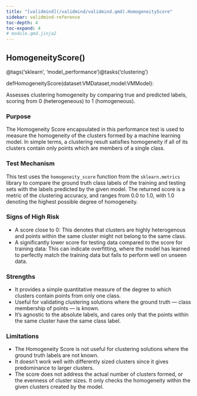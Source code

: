 ```yaml
---
title: "[validmind](/validmind/validmind.qmd).HomogeneityScore"
sidebar: validmind-reference
toc-depth: 4
toc-expand: 4
# module.qmd.jinja2
---
```


<!-- function.qmd.jinja2 -->

## HomogeneityScore[()]{.muted}

<!-- signatures.jinja2 -->

::: {.signature}

<span class="decorators"><span class="decorator">@<span class="n">tags(<span class="s">'sklearn'</span>, <span class="s">'model_performance'</span>)</span></span><span class="decorator">@<span class="n">tasks(<span class="s">'clustering'</span>)</span></span></span>

<span class="kw">def</span><span class="name">HomogeneityScore</span>(<span class="params"><span class="n">dataset</span><span class="p">:</span><span class="n">VMDataset</span><span class="muted">,</span></span><span class="params"><span class="n">model</span><span class="p">:</span><span class="n">VMModel</span></span>):

:::

<!-- docstring.jinja2 -->

Assesses clustering homogeneity by comparing true and predicted labels, scoring from 0 (heterogeneous) to 1 (homogeneous).

### Purpose

The Homogeneity Score encapsulated in this performance test is used to measure the homogeneity of the clusters formed by a machine learning model. In simple terms, a clustering result satisfies homogeneity if all of its clusters contain only points which are members of a single class.

### Test Mechanism

This test uses the `homogeneity_score` function from the `sklearn.metrics` library to compare the ground truth class labels of the training and testing sets with the labels predicted by the given model. The returned score is a metric of the clustering accuracy, and ranges from 0.0 to 1.0, with 1.0 denoting the highest possible degree of homogeneity.

### Signs of High Risk

- A score close to 0: This denotes that clusters are highly heterogenous and points within the same cluster might not belong to the same class.
- A significantly lower score for testing data compared to the score for training data: This can indicate overfitting, where the model has learned to perfectly match the training data but fails to perform well on unseen data.

### Strengths

- It provides a simple quantitative measure of the degree to which clusters contain points from only one class.
- Useful for validating clustering solutions where the ground truth — class membership of points — is known.
- It's agnostic to the absolute labels, and cares only that the points within the same cluster have the same class label.

### Limitations

- The Homogeneity Score is not useful for clustering solutions where the ground truth labels are not known.
- It doesn’t work well with differently sized clusters since it gives predominance to larger clusters.
- The score does not address the actual number of clusters formed, or the evenness of cluster sizes. It only checks the homogeneity within the given clusters created by the model.
